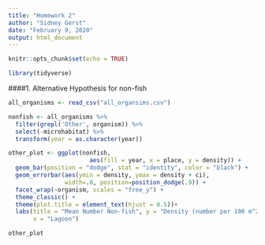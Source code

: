 ```yaml
---
title: "Homework 2"
author: "Sidney Gerst"
date: "February 9, 2020"
output: html_document
---
```


```r
knitr::opts_chunk$set(echo = TRUE)

library(tidyverse)
```

####1. Alternative Hypothesis for non-fish 

```r
all_organisms <- read_csv("all_organsims.csv")

nonfish <- all_organisms %>%
  filter(grepl('Other', organism)) %>%
  select(-microhabitat) %>%
  transform(year = as.character(year))

other_plot <- ggplot(nonfish, 
                       aes(fill = year, x = place, y = density)) +
  geom_bar(position = "dodge", stat = "identity", color = "black") +
  geom_errorbar(aes(ymin = density, ymax = density + ci), 
                width=.8, position=position_dodge(.9)) +
  facet_wrap(~organism, scales = "free_y") +
  theme_classic() +
  theme(plot.title = element_text(hjust = 0.5))+
  labs(title = "Mean Number Non-fish", y = "Density (number per 100 m^2 of reef)",
       x = "Lagoon")

other_plot



```

